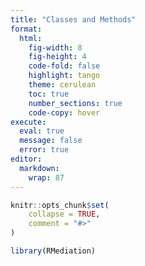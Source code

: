 ```yaml
---
title: "Classes and Methods"
format: 
  html:
    fig-width: 8
    fig-height: 4
    code-fold: false
    highlight: tango
    theme: cerulean
    toc: true
    number_sections: true
    code-copy: hover
execute: 
  eval: true
  message: false
  error: true
editor: 
  markdown: 
    wrap: 87
---
```


```r
knitr::opts_chunk$set(
    collapse = TRUE,
    comment = "#>"
)
```


```r
library(RMediation)
```
